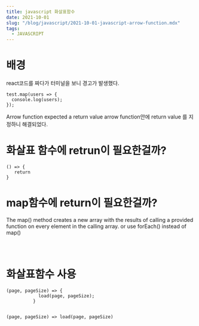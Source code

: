 ```yaml
---
title: javascript 화살표함수
date: 2021-10-01
slug: "/blog/javascript/2021-10-01-javascript-arrow-function.mdx"
tags:
  - JAVASCRIPT
--- 
```



 # 배경
 react코드를 짜다가 터미널을 보니 경고가 발생했다.
 
 ```
test.map(users => {
   console.log(users);
});

```
 Arrow function expected a return value
 arrow function안에  return value 를 지정하니 해결되었다.
 
 # 화살표 함수에 retrun이 필요한걸까?
 ```
() => {
    return 
}
```
 # map함수에 return이 필요한걸까?
 The map() method creates a new array with the results of calling a provided function on every element in the calling array.
  or use forEach() instead of map()
  
 ```



```
# 화살표함수 사용
```
(page, pageSize) => {
            load(page, pageSize);
          }

          
(page, pageSize) => load(page, pageSize)
```
 
